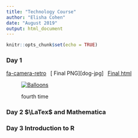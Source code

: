 ```yaml
---
title: "Technology Course"
author: "Elisha Cohen"
date: "August 2019"
output: html_document
---
```


```r
knitr::opts_chunk$set(echo = TRUE)
```

### Day 1

[<i class="fa fa-camera-retro"></i> fa-camera-retro][balloons-jpg]&ensp;
[<i class="fa fa-picture-o" aria-hidden="true"></i> Final PNG][dog-jpg]&ensp;
[<i class="fa fa-file-html-o" aria-hidden="true"></i> Final html][test-html]

<figure class="fullwidth">

[![Balloons][balloons-jpg]][test-html]

fourth time

</figure>
[balloons-jpg]: /slides/tech-ballons-small.jpg
[test-html]: /slides/test-slides.html

### Day 2 $\LaTex$ and Mathematica

</figure>
[color-stripes-jpg]: /img/color-stripes.jpg


### Day 3 Introduction to R

</figure>
[computer-jpg]: /img/computer.jpg